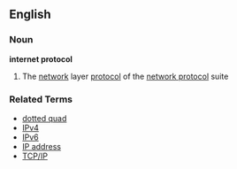 == English == {{wikipedia}}
=== Noun ===
'''internet protocol'''
# {{internet}} The [[network]] layer [[protocol]] of the [[network protocol]] suite

=== Related Terms ===
* [[dotted quad]]
* [[IPv4]]
* [[IPv6]]
* [[IP address]]
* [[TCP/IP]]